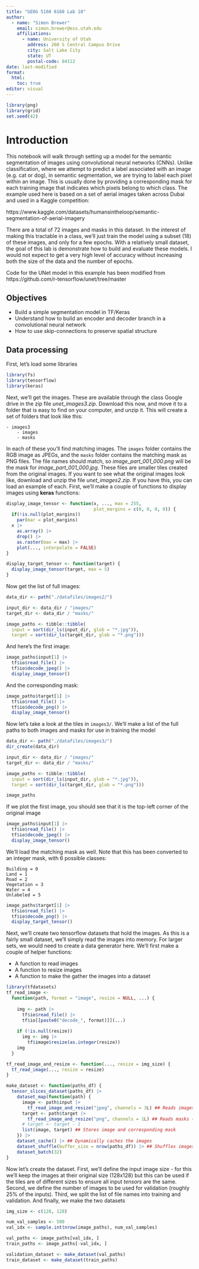 ```yaml
---
title: "GEOG 5160 6160 Lab 10"
author: 
  - name: "Simon Brewer"
    email: simon.brewer@ess.utah.edu
    affiliations:
      - name: University of Utah
        address: 260 S Central Campus Drive
        city: Salt Lake City
        state: UT
        postal-code: 84112
date: last-modified
format:
  html:
    toc: true
editor: visual
---
```


```r
library(png)
library(grid)
set.seed(42)
```

# Introduction

This notebook will walk through setting up a model for the semantic segmentation of images using convolutional neural networks (CNNs). Unlike classification, where we attempt to predict a label associated with an image (e.g. cat or dog), in semantic segmentation, we are trying to label each pixel within an image. This is usually done by providing a corresponding mask for each training image that indicates which pixels belong to which class. The example used here is based on a set of aerial images taken across Dubai and used in a Kaggle competition:

https://www.kaggle.com/datasets/humansintheloop/semantic-segmentation-of-aerial-imagery

There are a total of 72 images and masks in this dataset. In the interest of making this tractable in a class, we'll just train the model using a subset (18) of these images, and only for a few epochs. With a relatively small dataset, the goal of this lab is demonstrate how to build and evaluate these models. I would not expect to get a very high level of accuracy without increasing both the size of the data and the number of epochs. 

Code for the UNet model in this example has been modified from https://github.com/r-tensorflow/unet/tree/master

## Objectives

- Build a simple segmentation model in TF/Keras
- Understand how to build an encoder and decoder branch in a convolutional neural network
- How to use skip-connections to preserve spatial structure

## Data processing

First, let's load some libraries

```r
library(fs)
library(tensorflow)
library(keras)
```

Next, we'll get the images. These are available through the class Google drive in the zip file *unet_images3.zip*. Download this now, and move it to a folder that is easy to find on your computer, and unzip it. This will create a set of folders that look like this:

```
- images3
    - images
    - masks
```

In each of these you'll find matching images. The `images` folder contains the RGB image as JPEGs, and the `masks` folder contains the matching mask as PNG files. The file names should match, so *image_part_001_000.png* will be the mask for *image_part_001_000.jpg*. These files are smaller tiles created from the original images. If you want to see what the original images look like, download and unzip the file *unet_images2.zip*. If you have this, you can load an example of each. First, we'll make a couple of functions to display images using **keras** functions:


```r
display_image_tensor <- function(x, ..., max = 255,
                                 plot_margins = c(0, 0, 0, 0)) {   
  if(!is.null(plot_margins))
    par(mar = plot_margins)
  x |>
    as.array() |>
    drop() |>
    as.raster(max = max) |>
    plot(..., interpolate = FALSE)
}

display_target_tensor <- function(target) {
  display_image_tensor(target, max = 5)   
}
```

Now get the list of full images:

```r
data_dir <- path("./datafiles/images2/")

input_dir <- data_dir / "images/"
target_dir <- data_dir / "masks/"

image_paths <- tibble::tibble(
  input = sort(dir_ls(input_dir, glob = "*.jpg")),
  target = sort(dir_ls(target_dir, glob = "*.png")))
```

And here's the first image:

```r
image_paths$input[1] |>
  tf$io$read_file() |>
  tf$io$decode_jpeg() |>
  display_image_tensor()
```

And the corresponding mask:

```r
image_paths$target[1] |>
  tf$io$read_file() |>
  tf$io$decode_png() |>
  display_image_tensor()
```


Now let's take a look at the tiles in `images3/`. We'll make a list of the full paths to both images and masks for use in training the model

```r
data_dir <- path("./datafiles/images3/")
dir_create(data_dir)

input_dir <- data_dir / "images/"
target_dir <- data_dir / "masks/"

image_paths <- tibble::tibble(
  input = sort(dir_ls(input_dir, glob = "*.jpg")),
  target = sort(dir_ls(target_dir, glob = "*.png")))

image_paths
```

If we plot the first image, you should see that it is the top-left corner of the original image

```r
image_paths$input[1] |>
  tf$io$read_file() |>
  tf$io$decode_jpeg() |>
  display_image_tensor()
```

We'll load the matching mask as well. Note that this has been converted to an integer mask, with 6 possible classes:

```
Building = 0
Land = 1
Road = 2
Vegetation = 3
Water = 4
Unlabeled = 5
```

```r
image_paths$target[1] |>
  tf$io$read_file() |>
  tf$io$decode_png() |>
  display_target_tensor()
```

Next, we'll create two tensorflow datasets that hold the images. As this is a fairly small dataset, we'll simply read the images into memory. For larger sets, we would need to create a data generator here. We'll first make a couple of helper functions:

- A function to read images
- A function to resize images
- A function to make the gather the images into a dataset


```r
library(tfdatasets)
tf_read_image <-
  function(path, format = "image", resize = NULL, ...) {
    
    img <- path |>
      tf$io$read_file() |>
      tf$io[[paste0("decode_", format)]](...)
    
    if (!is.null(resize))
      img <- img |>
        tf$image$resize(as.integer(resize))
    img
  }

tf_read_image_and_resize <- function(..., resize = img_size) {
  tf_read_image(..., resize = resize)
}

make_dataset <- function(paths_df) {
  tensor_slices_dataset(paths_df) |>
    dataset_map(function(path) {
      image <- path$input |>
        tf_read_image_and_resize("jpeg", channels = 3L) ## Reads images (3 channels)
      target <- path$target |>
        tf_read_image_and_resize("png", channels = 1L) ## Reads masks (1 channel)
      # target <- target - 1
      list(image, target) ## Stores image and corresponding mask
    }) |>
    dataset_cache() |> ## Dynamically caches the images
    dataset_shuffle(buffer_size = nrow(paths_df)) |> ## Shuffles images between runs
    dataset_batch(32)
}
```

Now let's create the dataset. First, we'll define the input image size - for this we'll keep the images at their original size (128x128) but this can be used if the tiles are of different sizes to ensure all input *tensors* are the same. Second, we define the number of images to be used for validation (roughly 25% of the inputs). Third, we split the list of file names into training and validation. And finally, we make the two datasets

```r
img_size <- c(128, 128)

num_val_samples <- 500
val_idx <- sample.int(nrow(image_paths), num_val_samples)

val_paths <- image_paths[val_idx, ]
train_paths <- image_paths[-val_idx, ]

validation_dataset <- make_dataset(val_paths)
train_dataset <- make_dataset(train_paths)
```



